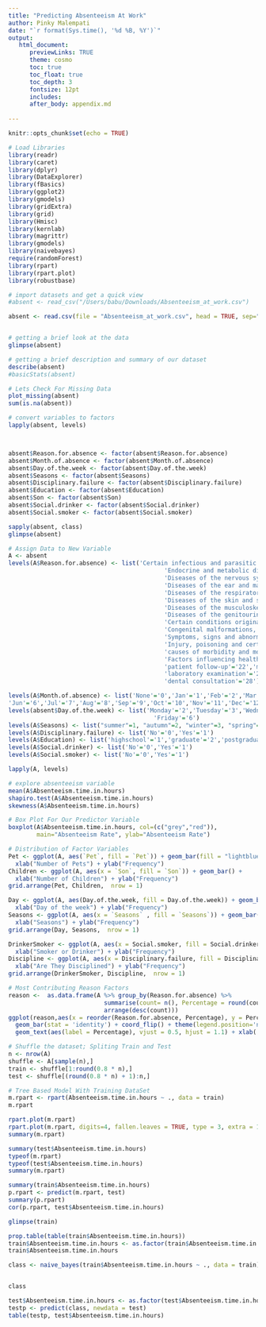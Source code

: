 ```yaml
---
title: "Predicting Absenteeism At Work"
author: Pinky Malempati
date: "`r format(Sys.time(), '%d %B, %Y')`"
output: 
   html_document:
      previewLinks: TRUE      
      theme: cosmo      
      toc: true      
      toc_float: true
      toc_depth: 3      
      fontsize: 12pt
      includes:
      after_body: appendix.md
      
---
```


```r
knitr::opts_chunk$set(echo = TRUE)

```



```r
# Load Libraries
library(readr)
library(caret)
library(dplyr)
library(DataExplorer)
library(fBasics)
library(ggplot2)
library(gmodels)
library(gridExtra)
library(grid)
library(Hmisc)
library(kernlab)
library(magrittr)
library(gmodels)
library(naivebayes)
require(randomForest)
library(rpart)
library(rpart.plot)
library(robustbase)

```


```r
# import datasets and get a quick view
#absent <- read_csv("/Users/babu/Downloads/Absenteeism_at_work.csv")

absent <- read.csv(file = "Absenteeism_at_work.csv", head = TRUE, sep=";")


# getting a brief look at the data
glimpse(absent)

# getting a brief description and summary of our dataset
describe(absent)
#basicStats(absent)

```


```r
# Lets Check For Missing Data
plot_missing(absent)
sum(is.na(absent))

```


```r
# convert variables to factors
lapply(absent, levels)



absent$Reason.for.absence <- factor(absent$Reason.for.absence)
absent$Month.of.absence <- factor(absent$Month.of.absence)
absent$Day.of.the.week <- factor(absent$Day.of.the.week)
absent$Seasons <- factor(absent$Seasons)
absent$Disciplinary.failure <- factor(absent$Disciplinary.failure)
absent$Education <- factor(absent$Education)
absent$Son <- factor(absent$Son)
absent$Social.drinker <- factor(absent$Social.drinker)
absent$Social.smoker <- factor(absent$Social.smoker)

sapply(absent, class)
glimpse(absent)

# Assign Data to New Variable
A <- absent
levels(A$Reason.for.absence) <- list('Certain infectious and parasitic diseases'='0','Neoplasms'='1','Diseases of the blood'='2',
                                            'Endocrine and metabolic diseases'='3','Mental and behavioural disorders'='4', 
                                            'Diseases of the nervous system'='5','Diseases of the eye and adnexa'='6',
                                            'Diseases of the ear and mastoid process'='7','Diseases of the circulatory system'='8',
                                            'Diseases of the respiratory system'='9','Diseases of the digestive system'='10', 
                                            'Diseases of the skin and subcutaneous tissue'='11',
                                            'Diseases of the musculoskeletal system and connective tissue'='12', 
                                            'Diseases of the genitourinary system'='13','Pregnancy, childbirth and the puerperium'='14',
                                            'Certain conditions originating in the perinatal'='15', 
                                            'Congenital malformations, deformations and chromosomal abnormalities'= '16',
                                            'Symptoms, signs and abnormal clinical  findings'='17',
                                            'Injury, poisoning and certain other consequences of external causes'= '18',
                                            'causes of morbidity and mortality'='19',
                                            'Factors influencing health status and contact with health services'='21',
                                            'patient follow-up'='22','medical consultation'='23','blood donation'='24',
                                            'laboratory examination'='25','unjustified absence'='26','physiotherapy'='27',
                                            'dental consultation'='28')

levels(A$Month.of.absence) <- list('None'='0','Jan'='1','Feb'='2','Mar'='3','Apr'='4','May'='5',
'Jun'='6','Jul'='7','Aug'='8','Sep'='9','Oct'='10','Nov'='11','Dec'='12')
levels(absent$Day.of.the.week) <- list('Monday'='2','Tuesday'='3','Wednesday'='4','Thursday'='5',
                                         'Friday'='6')
levels(A$Seasons) <- list("summer"=1, "autumn"=2, "winter"=3, "spring"=4)
levels(A$Disciplinary.failure) <- list('No'='0','Yes'='1')
levels(A$Education) <- list('highschool'='1','graduate'='2','postgraduate'='3','master and doctor'='4')
levels(A$Social.drinker) <- list('No'='0','Yes'='1')
levels(A$Social.smoker) <- list('No'='0','Yes'='1')

lapply(A, levels)

```


```r
# explore absenteeism variable
mean(A$Absenteeism.time.in.hours)
shapiro.test(A$Absenteeism.time.in.hours)
skewness(A$Absenteeism.time.in.hours)

# Box Plot For Our Predictor Variable
boxplot(A$Absenteeism.time.in.hours, col=(c("grey","red")),
        main="Absenteeism Rate", ylab="Absenteeism Rate")

```


```r
# Distribution of Factor Variables
Pet <- ggplot(A, aes(`Pet`, fill = `Pet`)) + geom_bar(fill = "lightblue") + 
  xlab("Number of Pets") + ylab("Frequency")
Children <- ggplot(A, aes(x = `Son`, fill = `Son`)) + geom_bar() + 
  xlab("Number of Children") + ylab("Frequency")
grid.arrange(Pet, Children,  nrow = 1)

Day <- ggplot(A, aes(Day.of.the.week, fill = Day.of.the.week)) + geom_bar() + 
  xlab("Day of the week") + ylab("Frequency")
Seasons <- ggplot(A, aes(x = `Seasons` , fill = `Seasons`)) + geom_bar() + 
  xlab("Seasons") + ylab("Frequency")
grid.arrange(Day, Seasons,  nrow = 1)

DrinkerSmoker <- ggplot(A, aes(x = Social.smoker, fill = Social.drinker)) + geom_bar() + 
  xlab("Smoker or Drinker") + ylab("Frequency")
Discipline <- ggplot(A, aes(x = Disciplinary.failure, fill = Disciplinary.failure)) + geom_bar() + 
  xlab("Are They Disciplined") + ylab("Frequency")
grid.arrange(DrinkerSmoker, Discipline,  nrow = 1)

```


```r
# Most Contributing Reason Factors
reason <-  as.data.frame(A %>% group_by(Reason.for.absence) %>% 
                           summarise(count= n(), Percentage = round(count*100/nrow(absent),1)) %>% 
                           arrange(desc(count)))
ggplot(reason,aes(x = reorder(Reason.for.absence, Percentage), y = Percentage, fill= Reason.for.absence)) + 
  geom_bar(stat = 'identity') + coord_flip() + theme(legend.position='none') +  
  geom_text(aes(label = Percentage), vjust = 0.5, hjust = 1.1) + xlab('Reason for absence')

```


```r
# Shuffle the dataset; Spliting Train and Test
n <- nrow(A)
shuffle <- A[sample(n),]
train <- shuffle[1:round(0.8 * n),]
test <- shuffle[(round(0.8 * n) + 1):n,]

```


```r
# Tree Based Model With Training DataSet
m.rpart <- rpart(Absenteeism.time.in.hours ~ ., data = train)
m.rpart

rpart.plot(m.rpart)
rpart.plot(m.rpart, digits=4, fallen.leaves = TRUE, type = 3, extra = 101)
summary(m.rpart)

```


```r
summary(test$Absenteeism.time.in.hours)
typeof(m.rpart)
typeof(test$Absenteeism.time.in.hours)
summary(m.rpart)

summary(train$Absenteeism.time.in.hours)
p.rpart <- predict(m.rpart, test)
summary(p.rpart)
cor(p.rpart, test$Absenteeism.time.in.hours)

```


```r
glimpse(train)

prop.table(table(train$Absenteeism.time.in.hours))
train$Absenteeism.time.in.hours <- as.factor(train$Absenteeism.time.in.hours)
train$Absenteeism.time.in.hours

```


```r
class <- naive_bayes(train$Absenteeism.time.in.hours ~ ., data = train)


class

test$Absenteeism.time.in.hours <- as.factor(test$Absenteeism.time.in.hours)
testp <- predict(class, newdata = test) 
table(testp, test$Absenteeism.time.in.hours)

```
